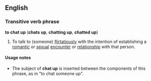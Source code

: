 ==English==
===Transitive verb phrase===
'''to chat up''' ('''chats up''', '''chatting up''', '''chatted up''')

#To talk to (someone) [[flirtatious]]ly with the intention of establishing a [[romantic]] or [[sexual]] [[encounter]] or [[relationship]] with that person.

====Usage notes====
*The subject of '''chat up''' is inserted between the components of this phrase, as in "to chat someone up".